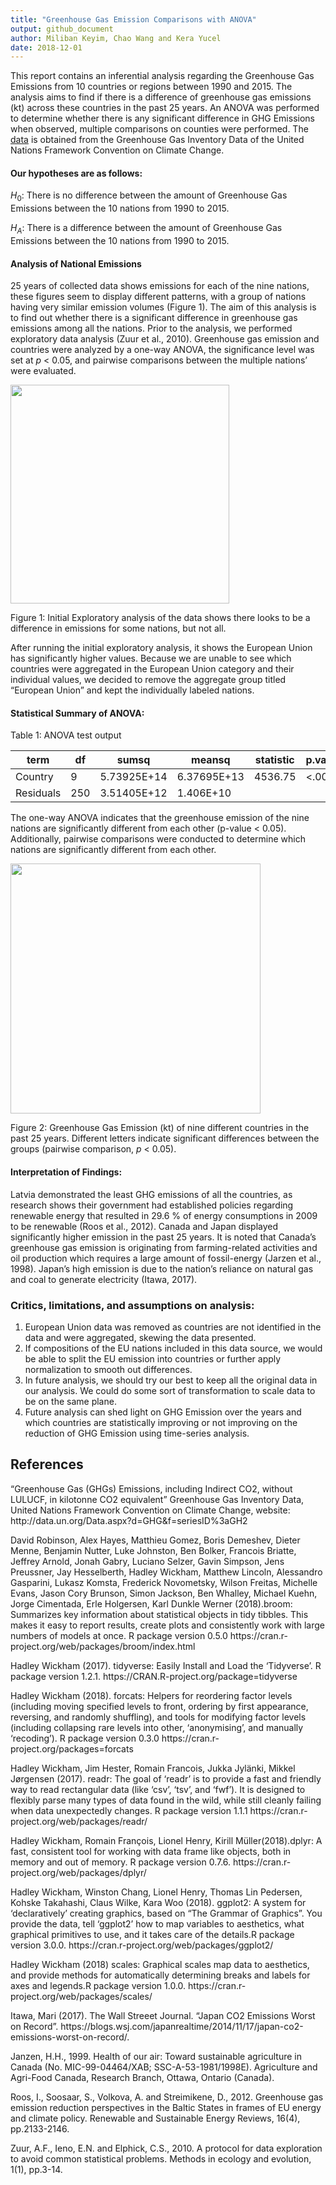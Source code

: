 ```yaml
---
title: "Greenhouse Gas Emission Comparisons with ANOVA"
output: github_document
author: Miliban Keyim, Chao Wang and Kera Yucel
date: 2018-12-01
---
```


This report contains an inferential analysis regarding the Greenhouse Gas Emissions from 10 countries or regions between 1990 and 2015. The analysis aims to find if there is a difference of greenhouse gas emissions (kt) across these countries in the past 25 years. An ANOVA was performed to determine whether there is any significant difference in GHG Emissions when observed, multiple comparisons on counties were performed. The [data]("http://data.un.org/Data.aspx?d=GHG&f=seriesID%3aGH2") is obtained from the Greenhouse Gas Inventory Data of the United Nations Framework Convention on Climate Change. 
  

#### Our hypotheses are as follows:

 *H*<sub>0</sub>: There is no difference between the amount of Greenhouse Gas Emissions between the 10 nations from 1990 to 2015.
 
 *H*<sub>*A*</sub>: There is a difference between the amount of Greenhouse Gas Emissions between the 10 nations from 1990 to 2015.


#### Analysis of National Emissions 

25 years of collected data shows emissions for each of the nine nations, these figures seem to display different patterns, with a group of nations having very similar emission volumes (Figure 1). The aim of this analysis is to find out whether there is a significant difference in greenhouse gas emissions among all the nations. Prior to the analysis, we performed exploratory data analysis (Zuur et al., 2010). Greenhouse gas emission and countries were analyzed by a one-way ANOVA, the significance level was set at *p* &lt; 0.05, and pairwise comparisons between the multiple nations' were evaluated.


![](../results/fig/GHG_explore.png){width=350px}  

Figure 1: Initial Exploratory analysis of the data shows there looks to be a difference in emissions for some nations, but not all.   

After running the initial exploratory analysis, it shows the European Union has significantly higher values. Because we are unable to see which countries were aggregated in the European Union category and their individual values, we decided to remove the aggregate group titled "European Union" and kept the individually labeled nations.



#### Statistical Summary of ANOVA:  

Table 1: ANOVA test output  

| term | df | sumsq | meansq | statistic | p.value |
|-----------|-----|-------------|-------------|-------------|-----------|
| Country | 9 | 5.73925E+14 | 6.37695E+13 | 4536.75 | <.001 |
| Residuals | 250 |3.51405E+12 | 1.406E+10 |         |        |

The one-way ANOVA indicates that the greenhouse emission of the nine nations are significantly different from each other (p-value < 0.05). Additionally, pairwise comparisons were conducted to determine which nations are significantly different from each other. 

![](../results/fig/GH_boxplot.png){width=400px}

Figure 2: Greenhouse Gas Emission (kt) of nine different countries in the past 25 years. Different letters indicate significant differences between the groups (pairwise comparison, *p* &lt; 0.05).


#### Interpretation of Findings:  

Latvia demonstrated the least GHG emissions of all the countries, as research shows their government had established policies regarding renewable energy that resulted in 29.6 % of energy consumptions in 2009 to be renewable (Roos et al., 2012). Canada and Japan displayed significantly higher emission in the past 25 years. It is noted that Canada's greenhouse gas emission is originating from farming-related activities and oil production which requires a large amount of fossil-energy (Jarzen et al., 1998). Japan's high emission is due to the nation's reliance on natural gas and coal to generate electricity (Itawa, 2017).

### Critics, limitations, and assumptions on analysis: 

1. European Union data was removed as countries are not identified in the data and were aggregated, skewing the data presented.
2. If compositions of the EU nations included in this data source, we would be able to split the EU emission into countries or further apply normalization to smooth out differences.
3. In future analysis, we should try our best to keep all the original data in our analysis. We could do some sort of transformation to scale data to be on the same plane.
4. Future analysis can shed light on GHG Emission over the years and which countries are statistically improving or not improving on the reduction of GHG Emission using time-series analysis. 


















## References

  "Greenhouse Gas (GHGs) Emissions, including Indirect CO2, without LULUCF, in kilotonne CO2 equivalent" Greenhouse Gas Inventory Data, United Nations Framework Convention on Climate Change, website: http://data.un.org/Data.aspx?d=GHG&f=seriesID%3aGH2  


  David Robinson, Alex Hayes, Matthieu Gomez, Boris Demeshev, Dieter Menne, Benjamin Nutter, Luke Johnston, Ben Bolker, Francois Briatte, Jeffrey Arnold, Jonah Gabry, Luciano Selzer, Gavin Simpson, Jens Preussner, Jay Hesselberth, Hadley Wickham, Matthew Lincoln, Alessandro Gasparini, Lukasz Komsta, Frederick Novometsky, Wilson Freitas, Michelle Evans, Jason Cory Brunson, Simon Jackson, Ben Whalley, Michael Kuehn, Jorge Cimentada, Erle Holgersen, Karl Dunkle Werner (2018).broom: Summarizes key information about statistical objects in tidy tibbles. This makes it easy to report results, create plots and consistently work with large numbers of models at once. R package version 0.5.0  https://cran.r-project.org/web/packages/broom/index.html  


  Hadley Wickham (2017). tidyverse: Easily Install and Load the 'Tidyverse'. R package version 1.2.1. https://CRAN.R-project.org/package=tidyverse  


  Hadley Wickham (2018). forcats: Helpers for reordering factor levels (including moving specified levels to front, ordering by first appearance, reversing, and randomly shuffling), and tools for modifying factor levels (including collapsing rare levels into other, 'anonymising', and manually 'recoding'). R package version 0.3.0 https://cran.r-project.org/packages=forcats  


  Hadley Wickham, Jim Hester, Romain Francois, Jukka Jylänki, Mikkel Jørgensen (2017). readr: The goal of 'readr' is to provide a fast and friendly way to read rectangular data (like 'csv', 'tsv', and 'fwf'). It is designed to flexibly parse many types of data found in the wild, while still cleanly failing when data unexpectedly changes. R package version 1.1.1
  https://cran.r-project.org/web/packages/readr/  


  Hadley Wickham, Romain François, Lionel Henry, Kirill Müller(2018).dplyr: A fast, consistent tool for working with data frame like objects, both in memory and out of memory. R package version 0.7.6. https://cran.r-project.org/web/packages/dplyr/  


  Hadley Wickham, Winston Chang, Lionel Henry, Thomas Lin Pedersen, Kohske Takahashi, Claus Wilke, Kara Woo (2018). ggplot2: A system for 'declaratively' creating graphics, based on "The Grammar of Graphics". You provide the data, tell 'ggplot2' how to map variables to aesthetics, what graphical primitives to use, and it takes care of the details.R package version 3.0.0. https://cran.r-project.org/web/packages/ggplot2/  



  Hadley Wickham (2018) scales: Graphical scales map data to aesthetics, and provide methods for automatically determining breaks and labels for axes and legends.R package version 1.0.0. https://cran.r-project.org/web/packages/scales/  

  Itawa, Mari (2017). The Wall Streeet Journal. "Japan CO2 Emissions Worst on Record". https://blogs.wsj.com/japanrealtime/2014/11/17/japan-co2-emissions-worst-on-record/.
  

  Janzen, H.H., 1999. Health of our air: Toward sustainable agriculture in Canada (No. MIC-99-04464/XAB; SSC-A-53-1981/1998E). Agriculture and Agri-Food Canada, Research Branch, Ottawa, Ontario (Canada).  


  Roos, I., Soosaar, S., Volkova, A. and Streimikene, D., 2012. Greenhouse gas emission reduction perspectives in the Baltic States in frames of EU energy and climate policy. Renewable and Sustainable Energy Reviews, 16(4), pp.2133-2146.  
  
  Zuur, A.F., Ieno, E.N. and Elphick, C.S., 2010. A protocol for data exploration to avoid common statistical problems. Methods in ecology and evolution, 1(1), pp.3-14.

